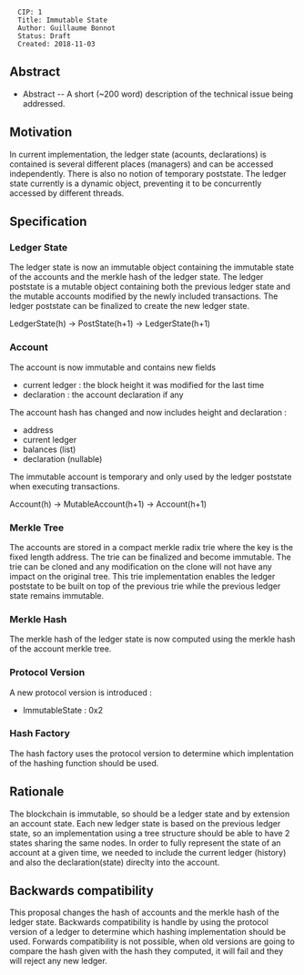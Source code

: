 <pre>
  CIP: 1
  Title: Immutable State
  Author: Guillaume Bonnot
  Status: Draft
  Created: 2018-11-03
</pre>

==Abstract==
* Abstract -- A short (~200 word) description of the technical issue being addressed.

==Motivation==
In current implementation, the ledger state (acounts, declarations) is contained is several different places (managers) and can be accessed independently. There is also no notion of temporary poststate. The ledger state currently is a dynamic object, preventing it to be concurrently accessed by different threads.

==Specification==

===Ledger State===
The ledger state is now an immutable object containing the immutable state of the accounts and the merkle hash of the ledger state.
The ledger poststate is a mutable object containing both the previous ledger state and the mutable accounts modified by the newly included transactions.
The ledger poststate can be finalized to create the new ledger state.

LedgerState(h) -> PostState(h+1) -> LedgerState(h+1)

===Account===
The account is now immutable and contains new fields
* current ledger : the block height it was modified for the last time
* declaration : the account declaration if any

The account hash has changed and now includes height and declaration :
* address
* current ledger
* balances (list)
* declaration (nullable)

The immutable account is temporary and only used by the ledger poststate when executing transactions.

Account(h) -> MutableAccount(h+1) -> Account(h+1)

===Merkle Tree===
The accounts are stored in a compact merkle radix trie where the key is the fixed length address.
The trie can be finalized and become immutable.
The trie can be cloned and any modification on the clone will not have any impact on the original tree.
This trie implementation enables the ledger poststate to be built on top of the previous trie while the previous ledger state remains immutable.

===Merkle Hash===
The merkle hash of the ledger state is now computed using the merkle hash of the account merkle tree.

===Protocol Version===
A new protocol version is introduced :
* ImmutableState : 0x2

===Hash Factory===
The hash factory uses the protocol version to determine which implentation of the hashing function should be used.

==Rationale==
The blockchain is immutable, so should be a ledger state and by extension an account state.
Each new ledger state is based on the previous ledger state, so an implementation using a tree structure should be able to have 2 states sharing the same nodes.
In order to fully represent the state of an account at a given time, we needed to include the current ledger (history) and also the declaration(state) direclty into the account.

==Backwards compatibility==
This proposal changes the hash of accounts and the merkle hash of the ledger state.
Backwards compatibility is handle by using the protocol version of a ledger to determine which hashing implementation should be used.
Forwards compatibility is not possible, when old versions are going to compare the hash given with the hash they computed, it will fail and they will reject any new ledger.
